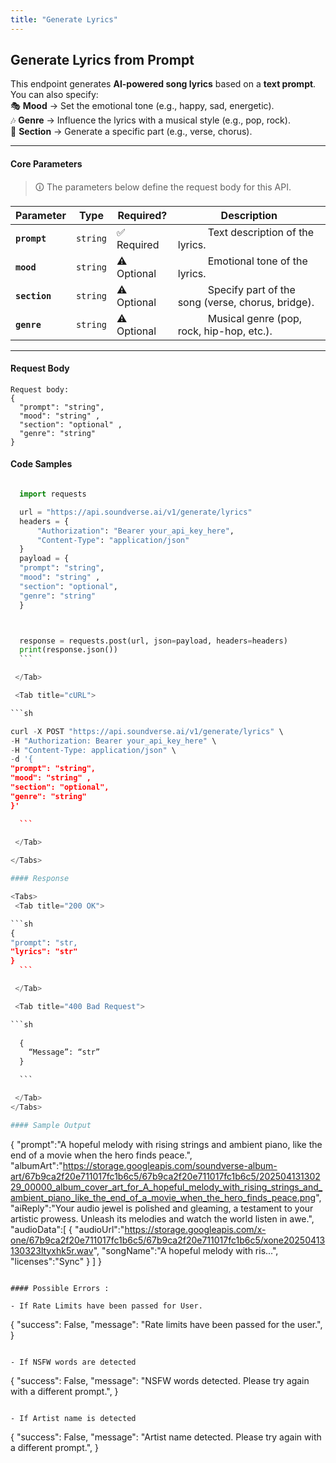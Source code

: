 ```yaml
---
title: "Generate Lyrics"
---
```



## Generate Lyrics from Prompt

This endpoint generates **AI-powered song lyrics** based on a **text prompt**.  
You can also specify:  
🎭 **Mood** → Set the emotional tone (e.g., happy, sad, energetic).  
🎶 **Genre** → Influence the lyrics with a musical style (e.g., pop, rock).  
📖 **Section** → Generate a specific part (e.g., verse, chorus).

---

#### **Core Parameters**

> 🛈 The parameters below define the request body for this API.

| Parameter     | Type     | Required?   | Description                                                           |
| ------------- | -------- | ----------- | --------------------------------------------------------------------- |
| **`prompt`**  | `string` | ✅ Required | &#x2003;&emsp;&emsp;Text description of the lyrics.                   |
| **`mood`**    | `string` | ⚠️ Optional | &#x2003;&emsp;&emsp;Emotional tone of the lyrics.                     |
| **`section`** | `string` | ⚠️ Optional | &#x2003;&emsp;&emsp;Specify part of the song (verse, chorus, bridge). |
| **`genre`**   | `string` | ⚠️ Optional | &#x2003;&emsp;&emsp;Musical genre (pop, rock, hip-hop, etc.).         |

---

#### **Request Body**

<div className="bg-gray-100 dark:bg-gray-800 p-3 rounded-md">
  
```
Request body: 
{
  "prompt": "string",
  "mood": "string" ,
  "section": "optional" ,
  "genre": "string"
}
```
</div>

#### Code Samples

<Tabs>
  <Tab title="Python">
  
  ```python

    import requests

    url = "https://api.soundverse.ai/v1/generate/lyrics"
    headers = {
        "Authorization": "Bearer your_api_key_here",
        "Content-Type": "application/json"
    }
    payload = {
    "prompt": "string",
    "mood": "string" ,
    "section": "optional",
    "genre": "string"
    }



    response = requests.post(url, json=payload, headers=headers)
    print(response.json())
    ```

   </Tab>

   <Tab title="cURL">
  
  ```sh

curl -X POST "https://api.soundverse.ai/v1/generate/lyrics" \
 -H "Authorization: Bearer your_api_key_here" \
 -H "Content-Type: application/json" \
 -d '{
"prompt": "string",
"mood": "string" ,
"section": "optional",
"genre": "string"
}'

    ```

   </Tab>
   
</Tabs>

#### Response

<Tabs>
   <Tab title="200 OK">
  
  ```sh
{
"prompt": "str,
"lyrics": "str"
}
    ```

   </Tab>

   <Tab title="400 Bad Request">
  
  ```sh
      
    {
      “Message”: “str”
    }

    ```

   </Tab>
</Tabs>

#### Sample Output

```
{
  "prompt":"A hopeful melody with rising strings and ambient piano, like the end of a movie when the hero finds peace.",
  "albumArt":"https://storage.googleapis.com/soundverse-album-art/67b9ca2f20e711017fc1b6c5/67b9ca2f20e711017fc1b6c5/20250413130229_00000_album_cover_art_for_A_hopeful_melody_with_rising_strings_and_ambient_piano_like_the_end_of_a_movie_when_the_hero_finds_peace.png",
  "aiReply":"Your audio jewel is polished and gleaming, a testament to your artistic prowess. Unleash its melodies and watch the world listen in awe.",
  "audioData":[
    {
      "audioUrl":"https://storage.googleapis.com/x-one/67b9ca2f20e711017fc1b6c5/67b9ca2f20e711017fc1b6c5/xone20250413130323ltyxhk5r.wav",
      "songName":"A hopeful melody with ris...",
      "licenses":"Sync"
    }
  ]
}
```

#### Possible Errors :

- If Rate Limits have been passed for User.

```
{
"success": False,
"message": "Rate limits have been passed for the user.",
}
```

- If NSFW words are detected

```
{
"success": False,
"message": "NSFW words detected. Please try again with a different prompt.",
}
```

- If Artist name is detected

```
{
"success": False,
"message": "Artist name detected. Please try again with a different prompt.",
}
```
